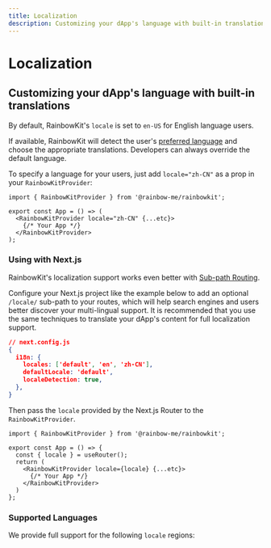 ```yaml
---
title: Localization
description: Customizing your dApp's language with built-in translations
---
```


# Localization

## Customizing your dApp's language with built-in translations

By default, RainbowKit's `locale` is set to `en-US` for English language users.

If available, RainbowKit will detect the user's [preferred language](https://developer.mozilla.org/en-US/docs/Web/API/Navigator/language) and choose the appropriate translations. Developers can always override the default language.

To specify a language for your users, just add `locale="zh-CN"` as a prop in your `RainbowKitProvider`:

```tsx
import { RainbowKitProvider } from '@rainbow-me/rainbowkit';

export const App = () => (
  <RainbowKitProvider locale="zh-CN" {...etc}>
    {/* Your App */}
  </RainbowKitProvider>
);
```

### Using with Next.js

RainbowKit's localization support works even better with [Sub-path Routing](https://nextjs.org/docs/pages/building-your-application/routing/internationalization#sub-path-routing).

Configure your Next.js project like the example below to add an optional `/locale/` sub-path to your routes, which will help search engines and users better discover your multi-lingual support. It is recommended that you use the same techniques to translate your dApp's content for full localization support.

```json
// next.config.js
{
  i18n: {
    locales: ['default', 'en', 'zh-CN'],
    defaultLocale: 'default',
    localeDetection: true,
  },
}
```

Then pass the `locale` provided by the Next.js Router to the `RainbowKitProvider`.

```tsx
import { RainbowKitProvider } from '@rainbow-me/rainbowkit';

export const App = () => {
  const { locale } = useRouter();
  return (
    <RainbowKitProvider locale={locale} {...etc}>
      {/* Your App */}
    </RainbowKitProvider>
  )
};
```

### Supported Languages

We provide full support for the following `locale` regions:

<Table
  header={[
    'Language', 'Region', 'Locale'
  ]}
  dataTypes={[
    'string', 'string', 'code'
  ]}
  data={[
    ['Español', 'Latin America', 'es-419'],
    ['Français', 'France', 'fr-FR'],
    ['日本語', 'Japan', 'ja-JP'],
    ['Português', 'Brazil', 'pt-BR'],
    ['中文', 'Mainland China', 'zh-CN'],
    ['Bahasa Indonesia', 'Indonesia', 'id-ID'],
    ['हिंदी', 'India', 'hi-IN'],
    ['Türkçe', 'Turkey', 'tr-TR'],
    ['Русский', 'Russia', 'ru-RU'],
  ]}
/>